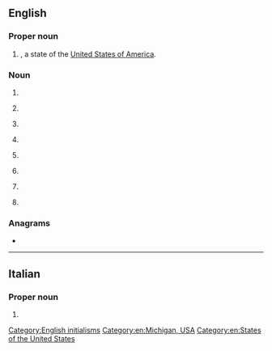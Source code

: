 {{also|Appendix:Variations of "mi"}}
==English==

===Proper noun===
{{head|en|proper noun}}

# {{abbreviation of|en|[[Michigan]]|nodot=1}}, a state of the [[United States of America]].

===Noun===
{{en-noun|~}}

# {{initialism of|en|[[middle]] [[initial]]}}
# {{lb|en|military}} {{initialism of|en|[[military]] [[intelligence]]}}
# {{lb|en|cardiology}} {{initialism of|en|myocardial infarction}}
# {{lb|en|cardiology}} {{initialism of|en|[[mitral]] [[insufficiency]]}}
# {{lb|en|dentistry}} {{initialism of|en|[[mesioincisal]]}}
# {{lb|en|medicine}} {{initialism of|en|{{w|mechanical index}}}}
# {{lb|en|information theory}} {{initialism of|en|mutual information}}
# {{lb|en|baseball}} {{initialism of|en|middle infielder}}

===Anagrams===
* {{anagrams|en|a=im|'im|I'm|IM|Im|im-}}

[[Category:English initialisms]]
[[Category:en:Michigan, USA]]
[[Category:en:States of the United States]]

----

==Italian==

===Proper noun===
{{head|it|proper noun}}

# {{abbreviation of|it|[[Milano]]}}